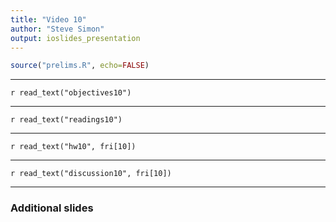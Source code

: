 ```yaml
---
title: "Video 10"
author: "Steve Simon"
output: ioslides_presentation
---
```


```r
source("prelims.R", echo=FALSE)
```

***
`r read_text("objectives10")`

***
`r read_text("readings10")`

***
`r read_text("hw10", fri[10])`

***
`r read_text("discussion10", fri[10])`

***

### Additional slides